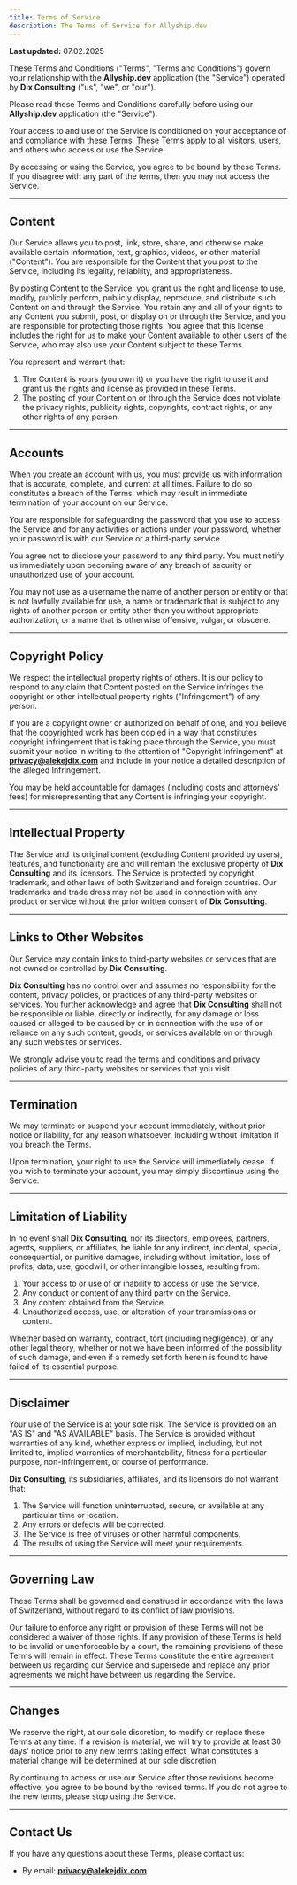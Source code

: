 ```yaml
---
title: Terms of Service
description: The Terms of Service for Allyship.dev
---
```


**Last updated:** 07.02.2025

These Terms and Conditions ("Terms", "Terms and Conditions") govern your relationship with the **Allyship.dev** application (the "Service") operated by **Dix Consulting** ("us", "we", or "our").

Please read these Terms and Conditions carefully before using our **Allyship.dev** application (the "Service").

Your access to and use of the Service is conditioned on your acceptance of and compliance with these Terms. These Terms apply to all visitors, users, and others who access or use the Service.

By accessing or using the Service, you agree to be bound by these Terms. If you disagree with any part of the terms, then you may not access the Service.

---

## Content
Our Service allows you to post, link, store, share, and otherwise make available certain information, text, graphics, videos, or other material ("Content"). You are responsible for the Content that you post to the Service, including its legality, reliability, and appropriateness.

By posting Content to the Service, you grant us the right and license to use, modify, publicly perform, publicly display, reproduce, and distribute such Content on and through the Service. You retain any and all of your rights to any Content you submit, post, or display on or through the Service, and you are responsible for protecting those rights. You agree that this license includes the right for us to make your Content available to other users of the Service, who may also use your Content subject to these Terms.

You represent and warrant that:
1. The Content is yours (you own it) or you have the right to use it and grant us the rights and license as provided in these Terms.
2. The posting of your Content on or through the Service does not violate the privacy rights, publicity rights, copyrights, contract rights, or any other rights of any person.

---

## Accounts
When you create an account with us, you must provide us with information that is accurate, complete, and current at all times. Failure to do so constitutes a breach of the Terms, which may result in immediate termination of your account on our Service.

You are responsible for safeguarding the password that you use to access the Service and for any activities or actions under your password, whether your password is with our Service or a third-party service.

You agree not to disclose your password to any third party. You must notify us immediately upon becoming aware of any breach of security or unauthorized use of your account.

You may not use as a username the name of another person or entity or that is not lawfully available for use, a name or trademark that is subject to any rights of another person or entity other than you without appropriate authorization, or a name that is otherwise offensive, vulgar, or obscene.

---

## Copyright Policy
We respect the intellectual property rights of others. It is our policy to respond to any claim that Content posted on the Service infringes the copyright or other intellectual property rights ("Infringement") of any person.

If you are a copyright owner or authorized on behalf of one, and you believe that the copyrighted work has been copied in a way that constitutes copyright infringement that is taking place through the Service, you must submit your notice in writing to the attention of "Copyright Infringement" at **privacy@alekejdix.com** and include in your notice a detailed description of the alleged Infringement.

You may be held accountable for damages (including costs and attorneys' fees) for misrepresenting that any Content is infringing your copyright.

---

## Intellectual Property
The Service and its original content (excluding Content provided by users), features, and functionality are and will remain the exclusive property of **Dix Consulting** and its licensors. The Service is protected by copyright, trademark, and other laws of both Switzerland and foreign countries. Our trademarks and trade dress may not be used in connection with any product or service without the prior written consent of **Dix Consulting**.

---

## Links to Other Websites
Our Service may contain links to third-party websites or services that are not owned or controlled by **Dix Consulting**.

**Dix Consulting** has no control over and assumes no responsibility for the content, privacy policies, or practices of any third-party websites or services. You further acknowledge and agree that **Dix Consulting** shall not be responsible or liable, directly or indirectly, for any damage or loss caused or alleged to be caused by or in connection with the use of or reliance on any such content, goods, or services available on or through any such websites or services.

We strongly advise you to read the terms and conditions and privacy policies of any third-party websites or services that you visit.

---

## Termination
We may terminate or suspend your account immediately, without prior notice or liability, for any reason whatsoever, including without limitation if you breach the Terms.

Upon termination, your right to use the Service will immediately cease. If you wish to terminate your account, you may simply discontinue using the Service.

---

## Limitation of Liability
In no event shall **Dix Consulting**, nor its directors, employees, partners, agents, suppliers, or affiliates, be liable for any indirect, incidental, special, consequential, or punitive damages, including without limitation, loss of profits, data, use, goodwill, or other intangible losses, resulting from:
1. Your access to or use of or inability to access or use the Service.
2. Any conduct or content of any third party on the Service.
3. Any content obtained from the Service.
4. Unauthorized access, use, or alteration of your transmissions or content.

Whether based on warranty, contract, tort (including negligence), or any other legal theory, whether or not we have been informed of the possibility of such damage, and even if a remedy set forth herein is found to have failed of its essential purpose.

---

## Disclaimer
Your use of the Service is at your sole risk. The Service is provided on an "AS IS" and "AS AVAILABLE" basis. The Service is provided without warranties of any kind, whether express or implied, including, but not limited to, implied warranties of merchantability, fitness for a particular purpose, non-infringement, or course of performance.

**Dix Consulting**, its subsidiaries, affiliates, and its licensors do not warrant that:
1. The Service will function uninterrupted, secure, or available at any particular time or location.
2. Any errors or defects will be corrected.
3. The Service is free of viruses or other harmful components.
4. The results of using the Service will meet your requirements.

---

## Governing Law
These Terms shall be governed and construed in accordance with the laws of Switzerland, without regard to its conflict of law provisions.

Our failure to enforce any right or provision of these Terms will not be considered a waiver of those rights. If any provision of these Terms is held to be invalid or unenforceable by a court, the remaining provisions of these Terms will remain in effect. These Terms constitute the entire agreement between us regarding our Service and supersede and replace any prior agreements we might have between us regarding the Service.

---

## Changes
We reserve the right, at our sole discretion, to modify or replace these Terms at any time. If a revision is material, we will try to provide at least 30 days' notice prior to any new terms taking effect. What constitutes a material change will be determined at our sole discretion.

By continuing to access or use our Service after those revisions become effective, you agree to be bound by the revised terms. If you do not agree to the new terms, please stop using the Service.

---

## Contact Us
If you have any questions about these Terms, please contact us:
- By email: **privacy@alekejdix.com**
